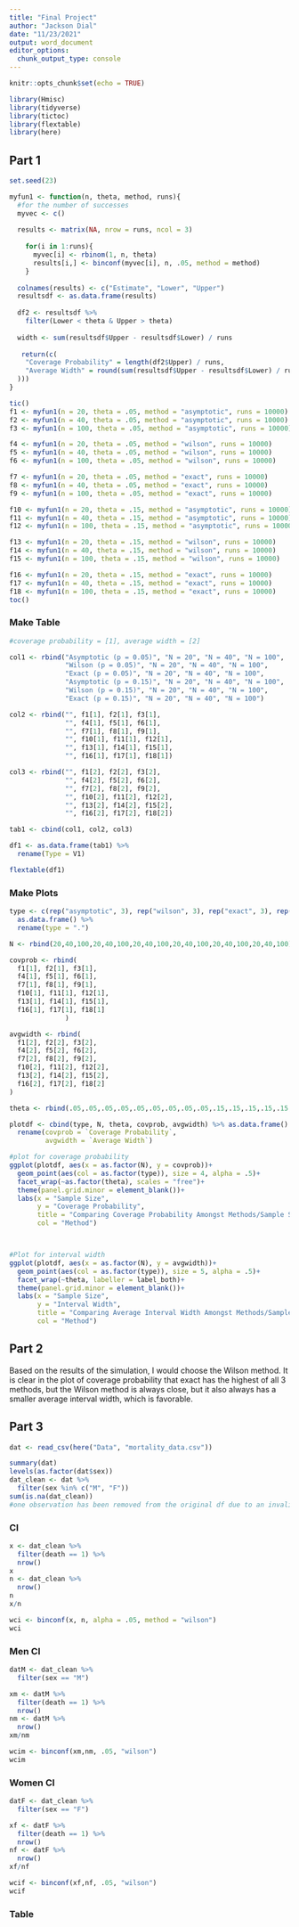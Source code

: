 ```yaml
---
title: "Final Project"
author: "Jackson Dial"
date: "11/23/2021"
output: word_document
editor_options: 
  chunk_output_type: console
---
```


```r
knitr::opts_chunk$set(echo = TRUE)
```

```r
library(Hmisc)
library(tidyverse)
library(tictoc)
library(flextable)
library(here)
```


## Part 1

```r
set.seed(23)

myfun1 <- function(n, theta, method, runs){
  #for the number of successes
  myvec <- c()
  
  results <- matrix(NA, nrow = runs, ncol = 3)
  
    for(i in 1:runs){
      myvec[i] <- rbinom(1, n, theta)
      results[i,] <- binconf(myvec[i], n, .05, method = method)
    }
    
  colnames(results) <- c("Estimate", "Lower", "Upper")
  resultsdf <- as.data.frame(results)
  
  df2 <- resultsdf %>% 
    filter(Lower < theta & Upper > theta)
  
  width <- sum(resultsdf$Upper - resultsdf$Lower) / runs
  
   return(c(
    "Coverage Probability" = length(df2$Upper) / runs,
    "Average Width" = round(sum(resultsdf$Upper - resultsdf$Lower) / runs, digits = 4
  )))
}
```


```r
tic()
f1 <- myfun1(n = 20, theta = .05, method = "asymptotic", runs = 10000)
f2 <- myfun1(n = 40, theta = .05, method = "asymptotic", runs = 10000)
f3 <- myfun1(n = 100, theta = .05, method = "asymptotic", runs = 10000)

f4 <- myfun1(n = 20, theta = .05, method = "wilson", runs = 10000)
f5 <- myfun1(n = 40, theta = .05, method = "wilson", runs = 10000)
f6 <- myfun1(n = 100, theta = .05, method = "wilson", runs = 10000)

f7 <- myfun1(n = 20, theta = .05, method = "exact", runs = 10000)
f8 <- myfun1(n = 40, theta = .05, method = "exact", runs = 10000)
f9 <- myfun1(n = 100, theta = .05, method = "exact", runs = 10000)

f10 <- myfun1(n = 20, theta = .15, method = "asymptotic", runs = 10000)
f11 <- myfun1(n = 40, theta = .15, method = "asymptotic", runs = 10000)
f12 <- myfun1(n = 100, theta = .15, method = "asymptotic", runs = 10000)

f13 <- myfun1(n = 20, theta = .15, method = "wilson", runs = 10000)
f14 <- myfun1(n = 40, theta = .15, method = "wilson", runs = 10000)
f15 <- myfun1(n = 100, theta = .15, method = "wilson", runs = 10000)

f16 <- myfun1(n = 20, theta = .15, method = "exact", runs = 10000)
f17 <- myfun1(n = 40, theta = .15, method = "exact", runs = 10000)
f18 <- myfun1(n = 100, theta = .15, method = "exact", runs = 10000)
toc()
```

### Make Table

```r
#coverage probability = [1], average width = [2] 

col1 <- rbind("Asymptotic (p = 0.05)", "N = 20", "N = 40", "N = 100",
              "Wilson (p = 0.05)", "N = 20", "N = 40", "N = 100",
              "Exact (p = 0.05)", "N = 20", "N = 40", "N = 100",
              "Asymptotic (p = 0.15)", "N = 20", "N = 40", "N = 100",
              "Wilson (p = 0.15)", "N = 20", "N = 40", "N = 100",
              "Exact (p = 0.15)", "N = 20", "N = 40", "N = 100")

col2 <- rbind("", f1[1], f2[1], f3[1],
              "", f4[1], f5[1], f6[1],
              "", f7[1], f8[1], f9[1],
              "", f10[1], f11[1], f12[1],
              "", f13[1], f14[1], f15[1],
              "", f16[1], f17[1], f18[1])

col3 <- rbind("", f1[2], f2[2], f3[2],
              "", f4[2], f5[2], f6[2],
              "", f7[2], f8[2], f9[2],
              "", f10[2], f11[2], f12[2],
              "", f13[2], f14[2], f15[2],
              "", f16[2], f17[2], f18[2])

tab1 <- cbind(col1, col2, col3)

df1 <- as.data.frame(tab1) %>% 
  rename(Type = V1)

flextable(df1)

```


### Make Plots

```r
type <- c(rep("asymptotic", 3), rep("wilson", 3), rep("exact", 3), rep("asymptotic", 3), rep("wilson", 3), rep("exact", 3)) %>% 
  as.data.frame() %>% 
  rename(type = ".")

N <- rbind(20,40,100,20,40,100,20,40,100,20,40,100,20,40,100,20,40,100)

covprob <- rbind(
  f1[1], f2[1], f3[1],
  f4[1], f5[1], f6[1],
  f7[1], f8[1], f9[1],
  f10[1], f11[1], f12[1],
  f13[1], f14[1], f15[1],
  f16[1], f17[1], f18[1]
              )

avgwidth <- rbind(
  f1[2], f2[2], f3[2],
  f4[2], f5[2], f6[2],
  f7[2], f8[2], f9[2],
  f10[2], f11[2], f12[2],
  f13[2], f14[2], f15[2],
  f16[2], f17[2], f18[2]
)

theta <- rbind(.05,.05,.05,.05,.05,.05,.05,.05,.05,.15,.15,.15,.15,.15,.15,.15,.15,.15)

plotdf <- cbind(type, N, theta, covprob, avgwidth) %>% as.data.frame() %>% 
  rename(covprob = `Coverage Probability`,
         avgwidth = `Average Width`)

```


```r
#plot for coverage probability
ggplot(plotdf, aes(x = as.factor(N), y = covprob))+
  geom_point(aes(col = as.factor(type)), size = 4, alpha = .5)+
  facet_wrap(~as.factor(theta), scales = "free")+
  theme(panel.grid.minor = element_blank())+
  labs(x = "Sample Size",
       y = "Coverage Probability",
       title = "Comparing Coverage Probability Amongst Methods/Sample Sizes",
       col = "Method")



#Plot for interval width
ggplot(plotdf, aes(x = as.factor(N), y = avgwidth))+
  geom_point(aes(col = as.factor(type)), size = 5, alpha = .5)+
  facet_wrap(~theta, labeller = label_both)+
  theme(panel.grid.minor = element_blank())+
  labs(x = "Sample Size",
       y = "Interval Width",
       title = "Comparing Average Interval Width Amongst Methods/Sample Sizes",
       col = "Method")

```

## Part 2

Based on the results of the simulation, I would choose the Wilson method. It is clear in the plot of coverage probability that exact has the highest of all 3 methods, but the Wilson method is always close, but it also always has a smaller average interval width, which is favorable.

\pagebreak

## Part 3

```r
dat <- read_csv(here("Data", "mortality_data.csv"))

summary(dat)
levels(as.factor(dat$sex))
dat_clean <- dat %>% 
  filter(sex %in% c("M", "F"))
sum(is.na(dat_clean))
#one observation has been removed from the original df due to an invalid data value
```

### CI

```r
x <- dat_clean %>% 
  filter(death == 1) %>% 
  nrow()
x
n <- dat_clean %>% 
  nrow()
n
x/n

wci <- binconf(x, n, alpha = .05, method = "wilson")
wci
```

### Men CI

```r
datM <- dat_clean %>% 
  filter(sex == "M")

xm <- datM %>% 
  filter(death == 1) %>% 
  nrow()
nm <- datM %>% 
  nrow()
xm/nm

wcim <- binconf(xm,nm, .05, "wilson")
wcim
```

### Women CI

```r
datF <- dat_clean %>% 
  filter(sex == "F")

xf <- datF %>% 
  filter(death == 1) %>% 
  nrow()
nf <- datF %>% 
  nrow()
xf/nf

wcif <- binconf(xf,nf, .05, "wilson")
wcif
```

### Table

```r



```


